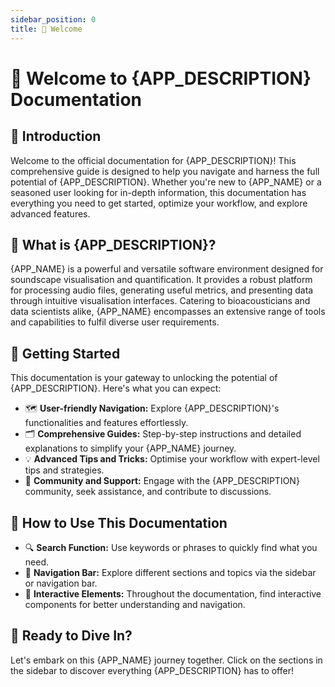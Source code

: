 ```yaml
---
sidebar_position: 0
title: 🚀 Welcome
---
```



# 🚀 Welcome to {APP_DESCRIPTION} Documentation

## 👋 Introduction

Welcome to the official documentation for {APP_DESCRIPTION}! This comprehensive
guide is designed to help you navigate and harness the full potential of
{APP_DESCRIPTION}. Whether you're new to <AppIcon /> {APP_NAME} or a seasoned
user looking for in-depth information, this documentation has everything you
need to get started, optimize your workflow, and explore advanced features.

## 🤔 What is {APP_DESCRIPTION}?

<UserFlowImage />

<AppIcon /> {APP_NAME} is a powerful and versatile software environment designed
for soundscape visualisation and quantification. It provides a robust platform
for processing audio files, generating useful metrics, and presenting data
through intuitive visualisation interfaces. Catering to bioacousticians and data
scientists alike, <AppIcon /> {APP_NAME} encompasses an extensive range of tools
and capabilities to fulfil diverse user requirements.

## 🏃 Getting Started

This documentation is your gateway to unlocking the potential of
{APP_DESCRIPTION}. Here's what you can expect:

- 🗺️ **User-friendly Navigation:** Explore {APP_DESCRIPTION}'s functionalities and
  features effortlessly.
- 🗂️ **Comprehensive Guides:** Step-by-step instructions and detailed explanations
  to simplify your <AppIcon /> {APP_NAME} journey.
- 💡 **Advanced Tips and Tricks:** Optimise your workflow with expert-level tips
  and strategies.
- 🤝 **Community and Support:** Engage with the {APP_DESCRIPTION} community, seek
  assistance, and contribute to discussions.

## 📖 How to Use This Documentation

- 🔍 **Search Function:** Use keywords or phrases to quickly find what you
  need.
- 🚪 **Navigation Bar:** Explore different sections and topics via the sidebar
  or navigation bar.
- 🔵 **Interactive Elements:** Throughout the documentation, find interactive
  components for better understanding and navigation.

## 🎉 Ready to Dive In?

Let's embark on this <AppIcon /> {APP_NAME} journey together. Click on the
sections in the sidebar to discover everything {APP_DESCRIPTION} has to offer!
